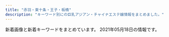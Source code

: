```yaml
---
title: "赤羽・東十条・王子・板橋"
description: "キーワード別にの巨乳アジアン・チャイナエステ嬢情報をまとめました。"
---
```


新着画像と新着キーワードをまとめています。
2021年05月18日の情報です。

<DmmAffiliateIns />
<KeywordTable
  shops={
    [
    {
        "station": "JR\u8d64\u7fbd\u99c5\u897f\u53e3",
        "name": "Cocosia \uff5e\u30b3\u30b3\u30b7\u30a2\uff5e",
        "url": "http://www.cocosia.work/",
        "keywords": {
            "86": 8,
            "D": 10,
            "C": 15,
            "87": 6,
            "E": 6,
            "85": 2
        },
        "img_links": [
            "http://www.cocosia.work/staff/rea1.jpg",
            "http://www.cocosia.work/img/bn_contact_sp.jpg",
            "http://www.cocosia.work/img/int1_sp.jpg",
            "http://www.cocosia.work/staff/rea.jpg",
            "http://www.cocosia.work/img/concept.jpg",
            "http://www.cocosia.work/img/int1.jpg",
            "http://www.cocosia.work/staff/yuyu1.jpg",
            "http://www.cocosia.work/img/bn_contact.jpg",
            "http://www.cocosia.work/img/int3_sp.jpg",
            "http://www.cocosia.work/img/bn_howto.jpg",
            "http://www.cocosia.work/img/bn_howto_sp.jpg",
            "http://www.cocosia.work/staff/riya.jpg",
            "http://www.cocosia.work/staff/mao.jpg",
            "http://www.cocosia.work/img/int2.jpg",
            "http://www.cocosia.work/img/concept_sp.jpg",
            "http://www.cocosia.work/img/header_info.png",
            "http://www.cocosia.work/staff/mika1.jpg",
            "http://www.cocosia.work/staff/riya1.jpg",
            "http://www.cocosia.work/staff/hina1.jpg",
            "http://www.cocosia.work/img/int2_sp.jpg",
            "http://www.cocosia.work/staff/hina.jpg",
            "http://www.cocosia.work/staff/yuyu.jpg",
            "http://www.cocosia.work/staff/mao1.jpg",
            "http://www.cocosia.work/staff/mika.jpg",
            "http://www.cocosia.work/img/int3.jpg",
            "http://www.cocosia.work/img/i_tel.png"
        ]
    },
    {
        "station": "JR\u6771\u5341\u6761\u99c5\u5317\u53e3",
        "url": "https://higashijujo-mensesthe.com/",
        "name": "Love Sea",
        "img_links": [
            "https://higashijujo-mensesthe.com/menu/home.png",
            "https://higashijujo-mensesthe.com/staff/satomi-l1.jpg",
            "https://higashijujo-mensesthe.com/menu/blog.png",
            "https://higashijujo-mensesthe.com/2019/10/21/rika-s1.jpg",
            "https://higashijujo-mensesthe.com/images/flower.png",
            "https://higashijujo-mensesthe.com/staff/kimi-l1.jpg",
            "https://higashijujo-mensesthe.com/staff/runa-l1.jpg",
            "https://higashijujo-mensesthe.com/images/header3.png",
            "https://higashijujo-mensesthe.com/staff/satomi-s1.jpg",
            "https://higashijujo-mensesthe.com/icon/yelp.png",
            "https://higashijujo-mensesthe.com/images/main-sp.jpg",
            "https://higashijujo-mensesthe.com/button/home.png",
            "https://higashijujo-mensesthe.com/room/room-l4.jpg",
            "https://higashijujo-mensesthe.com/menu/gallery.png",
            "https://higashijujo-mensesthe.com/images/camp.jpg",
            "https://higashijujo-mensesthe.com/icon/twitter.png",
            "https://higashijujo-mensesthe.com/room/esthe2.jpg",
            "https://higashijujo-mensesthe.com/menu/friend.png",
            "https://higashijujo-mensesthe.com/staff/kimi-s1.jpg",
            "https://higashijujo-mensesthe.com/room/room-l3.jpg",
            "https://higashijujo-mensesthe.com/images/qrcode.png",
            "https://higashijujo-mensesthe.com/staff/rika-s1.jpg",
            "https://higashijujo-mensesthe.com/staff/lime-l1.jpg",
            "https://higashijujo-mensesthe.com/staff/runa-s1.jpg",
            "https://higashijujo-mensesthe.com/staff/kimi-s2.jpg",
            "https://higashijujo-mensesthe.com/images/footer-l.png",
            "https://higashijujo-mensesthe.com/button/staff.png",
            "https://higashijujo-mensesthe.com/icon/line.png",
            "https://higashijujo-mensesthe.com/staff/lime-s1.jpg",
            "https://higashijujo-mensesthe.com/room/esthe1.jpg",
            "https://higashijujo-mensesthe.com/2019/08/22/runa-s1.jpg",
            "https://higashijujo-mensesthe.com/icon/facebook.png",
            "https://higashijujo-mensesthe.com/staff/rika-l1.jpg",
            "https://higashijujo-mensesthe.com/2019/08/23/satomi-s1.jpg",
            "https://higashijujo-mensesthe.com/images/footer-r.png",
            "https://higashijujo-mensesthe.com/2019/08/10/kimi-s1.jpg",
            "https://higashijujo-mensesthe.com/images/clear.png",
            "https://higashijujo-mensesthe.com/images/main1.jpg",
            "https://higashijujo-mensesthe.com/staff/kimi-l2.jpg",
            "https://higashijujo-mensesthe.com/room/esthe3.jpg",
            "https://higashijujo-mensesthe.com/menu/info.png",
            "https://higashijujo-mensesthe.com/2020/02/29/lime-s1.jpg",
            "https://higashijujo-mensesthe.com/button/blog.png",
            "https://higashijujo-mensesthe.com/room/room-l2.jpg",
            "https://higashijujo-mensesthe.com/room/room-l1.jpg"
        ],
        "keywords": {}
    },
    {
        "keywords": {
            "D": 2,
            "86": 2
        },
        "img_links": [
            "http://shanshan-esthe.com/img/sta0.jpg",
            "http://shanshan-esthe.com/img/sta14.jpg",
            "http://shanshan-esthe.com/img/st16.jpg",
            "http://shanshan-esthe.com/img/no.png",
            "http://shanshan-esthe.com/img/st14.jpg"
        ],
        "station": "JR\u6771\u5341\u6761\u99c5\u5317\u53e3",
        "url": "http://shanshan-esthe.com/",
        "name": "\u9999\u9999"
    },
    {
        "img_links": [
            "http://esthe-japan.work/flower/upload/202004/1588153474.png"
        ],
        "url": "http://esthe-japan.work/flower/",
        "name": "FLOWER",
        "keywords": {
            "87": 3,
            "98": 1,
            "\u30bb\u30af\u30b7\u30fc": 6,
            "89": 3,
            "88": 3
        },
        "station": "JR\u8d64\u7fbd\u99c5\u5357\u6539\u672d\u53e3(\u6771)"
    },
    {
        "keywords": {},
        "img_links": [
            "https://nippori-massage.com/mens-esthe/2021/04/15/sakura-s1.jpg",
            "https://nippori-massage.com/images/esthe1.jpg",
            "https://nippori-massage.com/images/main1.jpg",
            "https://nippori-massage.com/room/room-l3.jpg",
            "https://nippori-massage.com/images/qrcode.png",
            "https://nippori-massage.com/line/10min-coupon.png",
            "https://nippori-massage.com/line/line-qr.png",
            "https://nippori-massage.com/icon/twitter.png",
            "https://nippori-massage.com//icon/facebook.png",
            "https://nippori-massage.com/room/room-l1.jpg",
            "https://nippori-massage.com/images/line_friend.png",
            "https://nippori-massage.com/images/obi.jpg",
            "https://nippori-massage.com/footer/footer-staff.png",
            "https://nippori-massage.com/images/main-sp.jpg",
            "https://nippori-massage.com/images/esthe2.jpg",
            "https://nippori-massage.com/images/esthe4.jpg",
            "https://nippori-massage.com/icon/facebook.png",
            "https://nippori-massage.com/icon/line.png",
            "https://nippori-massage.com/footer/footer-tel.png",
            "https://nippori-massage.com/room/room-l4.jpg",
            "https://scdn.line-apps.com/n/line_add_friends/btn/ja.png",
            "https://nippori-massage.com/icon/yelp.png",
            "https://nippori-massage.com/images/clear.png",
            "https://nippori-massage.com/room/room-l2.jpg",
            "https://nippori-massage.com/staff/sakura-s1.jpg",
            "https://nippori-massage.com/images/header3.png",
            "https://nippori-massage.com/images/esthe3.jpg",
            "https://nippori-massage.com/footer/footer-line.png",
            "https://nippori-massage.com/staff/sakura-l1.jpg"
        ],
        "name": "\u56de\u697d\u82d1",
        "station": "\u5c3e\u4e45\u99c5",
        "url": "https://nippori-massage.com/"
    },
    {
        "url": "http://coconat.work/",
        "name": "\u30b3\u30b3\u30ca\u30c3\u30c4",
        "keywords": {
            "86": 10,
            "85": 5,
            "E": 5,
            "C": 5,
            "87": 5,
            "D": 10
        },
        "img_links": [
            "http://coconat.work/images/news_t.jpg",
            "http://coconat.work/images/interior_t.jpg",
            "http://coconat.work/images/call.png",
            "http://coconat.work/images/news.jpg",
            "http://coconat.work/images/m-head01.jpg",
            "http://coconat.work/images/staff_t.jpg",
            "http://coconat.work/staff/yuyu1.jpg",
            "http://coconat.work/images/m-top004.jpg",
            "http://coconat.work/staff/ayaka1.jpg",
            "http://coconat.work/staff/rina1.jpg",
            "http://coconat.work/staff/yuko1.jpg"
        ],
        "station": "JR\u8d64\u7fbd\u99c5\u6771\u53e3"
    },
    {
        "img_links": [
            "http://angel-aroma.net/img/m10.jpg",
            "http://angel-aroma.net/img/sta3.jpg",
            "http://angel-aroma.net/img/top.jpg",
            "http://angel-aroma.net/img/m30.jpg",
            "http://angel-aroma.net/img/m2.jpg",
            "http://angel-aroma.net/img/m1.jpg",
            "http://angel-aroma.net/img/m20.jpg",
            "http://angel-aroma.net/img/m6.jpg",
            "http://angel-aroma.net/img/sta1.jpg",
            "http://angel-aroma.net/img/m3.jpg",
            "http://angel-aroma.net/img/stafft.jpg",
            "http://angel-aroma.net/img/sta6.jpg",
            "http://angel-aroma.net/img/m5.jpg",
            "http://angel-aroma.net/img/sta5.jpg",
            "http://angel-aroma.net/img/qr.jpg",
            "http://angel-aroma.net/img/no.png",
            "http://angel-aroma.net/img/m4.jpg",
            "http://angel-aroma.net/img/sta2.jpg"
        ],
        "station": "JR\u8d64\u7fbd\u99c5\u6771\u53e3",
        "name": "\u30c0\u30fc\u30ea\u30f3",
        "url": "http://angel-aroma.net/",
        "keywords": {
            "86": 4,
            "87": 2,
            "82": 2,
            "84": 2
        }
    },
    {
        "name": "Darling \uff5e\u30c0\u30fc\u30ea\u30f3\uff5e",
        "img_links": [
            "http://www.darling.esjp.info/files/007.jpg",
            "http://www.darling.esjp.info/img/stb.jpg",
            "http://www.darling.esjp.info/img/nav-001.png",
            "http://www.darling.esjp.info/img/nav-003.png",
            "http://www.darling.esjp.info/img/nav-004.png",
            "http://www.darling.esjp.info/img/top01.png",
            "http://www.darling.esjp.info/img/tel.png",
            "http://www.darling.esjp.info/img/nav-002.png",
            "http://www.darling.esjp.info/files/001.jpg",
            "http://www.darling.esjp.info/img/nav-006.png",
            "http://www.darling.esjp.info/img/nav-005.png",
            "http://www.darling.esjp.info/img/stt.jpg",
            "http://www.darling.esjp.info/files/003.jpg",
            "http://www.darling.esjp.info/files/002.jpg",
            "http://www.darling.esjp.info/files/008.jpg"
        ],
        "station": "JR\u8d64\u7fbd\u99c5\u5357\u53e3",
        "url": "http://www.darling.esjp.info/",
        "keywords": {
            "86": 1,
            "D": 5,
            "87": 4
        }
    },
    {
        "name": "Kiss you",
        "station": "JR\u8d64\u7fbd\u99c5",
        "keywords": {},
        "url": "http://kissyourelax.xyz/",
        "img_links": [
            "http://kissyourelax.xyz/uploads/190422/1-1Z422144244F3.jpg",
            "http://kissyourelax.xyz/uploads/190802/1-1ZP20P91YN.jpg",
            "http://kissyourelax.xyz/uploads/191213/1-1912131550052E.jpg",
            "http://kissyourelax.xyz/uploads/190625/1-1Z625203Q3N2.jpg",
            "http://kissyourelax.xyz/uploads/200929/1-200929125H1111.jpg",
            "http://kissyourelax.xyz/uploads/200812/1-200Q212540D24.jpg",
            "http://kissyourelax.xyz/uploads/190514/1-1Z5140R02A31.jpg",
            "http://kissyourelax.xyz/uploads/190920/1-1Z9200Z645220.jpg",
            "http://kissyourelax.xyz/uploads/190802/1-1ZP20P930U4.jpg",
            "http://kissyourelax.xyz/uploads/190712/1-1ZG2111F3448.jpg",
            "http://kissyourelax.xyz/uploads/190426/1-1Z4261G1591I.jpg",
            "http://kissyourelax.xyz/img/botton.jpg",
            "http://kissyourelax.xyz/uploads/200812/1-200Q2125423452.jpg",
            "http://kissyourelax.xyz/uploads/190625/1-1Z625204313L6.jpg",
            "http://kissyourelax.xyz/uploads/190712/1-1ZG2111A3147.jpg",
            "http://kissyourelax.xyz/uploads/190422/1-1Z42214343N22.jpg",
            "http://kissyourelax.xyz/img/s0.png",
            "http://kissyourelax.xyz/uploads/190426/1-1Z4261G221600.jpg",
            "http://kissyourelax.xyz/uploads/200929/1-200929125F62K.jpg",
            "http://kissyourelax.xyz/uploads/190514/1-1Z5140R044351.jpg",
            "http://kissyourelax.xyz/uploads/191129/1-191129154603T5.jpg",
            "http://kissyourelax.xyz/uploads/190426/1-1Z4261G229208.jpg",
            "http://kissyourelax.xyz/uploads/190422/1-1Z422143352a6.jpg",
            "http://kissyourelax.xyz/uploads/191213/1-19121315493M58.jpg"
        ]
    },
    {
        "station": "\u84ee\u6839\u99c5\u6771\u53e3",
        "name": "\u767e\u5408",
        "keywords": {},
        "url": "http://www.l-yuri.work/",
        "img_links": [
            "http://www.l-yuri.work/images/4.png",
            "http://www.l-yuri.work/images/5.png",
            "http://www.l-yuri.work/images/sys.png",
            "http://www.l-yuri.work/images/h_line.jpg",
            "http://www.l-yuri.work/staff/miki.jpg",
            "http://www.l-yuri.work/images/3.png",
            "http://www.l-yuri.work/images/1.png",
            "http://www.l-yuri.work/images/staff_t.jpg",
            "http://www.l-yuri.work/img/rina1.jpg",
            "http://www.l-yuri.work/img/kaori1.jpg",
            "http://www.l-yuri.work/images/2.png",
            "http://www.l-yuri.work/images/interior_t.jpg",
            "http://www.l-yuri.work/staff/emi.jpg",
            "http://www.l-yuri.work/images/tel.jpg",
            "http://www.l-yuri.work/images/news.png",
            "http://www.l-yuri.work/images/s1.png",
            "http://www.l-yuri.work/staff/rina.jpg",
            "http://www.l-yuri.work/images/head.jpg",
            "http://www.l-yuri.work/images/tg.jpg",
            "http://www.l-yuri.work/images/int2.png",
            "http://www.l-yuri.work/images/mobile.jpg",
            "http://www.l-yuri.work/staff/aki.jpg",
            "http://www.l-yuri.work/images/int1.png",
            "http://www.l-yuri.work/img/aki1.jpg",
            "http://www.l-yuri.work/staff/kaori.jpg",
            "http://www.l-yuri.work/img/emi1.jpg",
            "http://www.l-yuri.work/img/miki1.jpg"
        ]
    },
    {
        "station": "JR\u8d64\u7fbd\u99c5\u6771\u53e3",
        "keywords": {
            "85": 30,
            "86": 6,
            "D": 6,
            "C": 30,
            "E": 6,
            "87": 6
        },
        "name": "\u83ef\u8276",
        "url": "http://www.kaen.relaxmens.com/",
        "img_links": [
            "http://www.kaen.relaxmens.com/images/tit_new.png",
            "http://www.kaen.relaxmens.com/files/008.jpg",
            "http://www.kaen.relaxmens.com/images/kanban.jpg",
            "http://www.kaen.relaxmens.com/images/sp_tit_therapist.png",
            "http://www.kaen.relaxmens.com/images/top.jpg",
            "http://www.kaen.relaxmens.com/files/006.jpg",
            "http://www.kaen.relaxmens.com/images/sp_top.jpg",
            "http://www.kaen.relaxmens.com/images/maining.jpg",
            "http://www.kaen.relaxmens.com/images/img_tel.png",
            "http://www.kaen.relaxmens.com/images/acc2.jpg",
            "http://www.kaen.relaxmens.com/images/acc3.jpg",
            "http://www.kaen.relaxmens.com/files/009.jpg",
            "http://www.kaen.relaxmens.com/images/acc4.jpg",
            "http://www.kaen.relaxmens.com/files/002.jpg",
            "http://www.kaen.relaxmens.com/images/sp_tit_new.png",
            "http://www.kaen.relaxmens.com/files/001.jpg",
            "http://www.kaen.relaxmens.com/files/005.jpg",
            "http://www.kaen.relaxmens.com/images/acc1.jpg",
            "http://www.kaen.relaxmens.com/images/tit_therapist.png",
            "http://www.kaen.relaxmens.com/images/acc5.jpg",
            "http://www.kaen.relaxmens.com/files/007.jpg"
        ]
    },
    {
        "img_links": [
            "http://figret.xyz/uploads/210517/1-21051G0253T50.jpg",
            "http://figret.xyz/uploads/210501/1-2105011FK05b.jpg",
            "http://figret.xyz/static/picture/bar-infomation.png",
            "http://figret.xyz/static/picture/bar-news.png",
            "http://figret.xyz/static/picture/girls-bar.png",
            "http://figret.xyz/static/picture/info_text.jpg",
            "http://figret.xyz/uploads/200520/1-200520100455411.jpg",
            "http://figret.xyz/uploads/200520/1-200520094144146.jpg",
            "http://figret.xyz/static/picture/bar-girls.png",
            "http://figret.xyz/static/picture/info2.jpg",
            "http://figret.xyz/static/picture/bar-inte.png",
            "http://figret.xyz/uploads/210515/1-2105151454123F.jpg",
            "http://figret.xyz/static/picture/info1.jpg",
            "http://figret.xyz/uploads/200520/1-200520100430557.jpg"
        ],
        "name": "\u7e01\u697d",
        "station": "JR\u5341\u6761\u99c5\u5357\u53e3",
        "keywords": {
            "87": 1,
            "D": 5,
            "C": 1,
            "85": 2
        },
        "url": "http://figret.xyz/"
    },
    {
        "url": "http://lastpara.net/",
        "name": "Last Paradise \uff5e\u30e9\u30b9\u30c8\u30d1\u30e9\u30c0\u30a4\u30b9\uff5e",
        "img_links": [
            "http://lastpara.net/image/cast/cast_262_1_l.jpg",
            "http://lastpara.net/image/cast/cast_256_1_l.jpg",
            "http://lastpara.net/img/news-ttl.jpg",
            "http://lastpara.net/image/cast/cast_287_1_s.jpg",
            "http://lastpara.net/image/cast/cast_263_1_l.jpg",
            "http://lastpara.net/image/cast/cast_265_1_s.jpg",
            "http://lastpara.net/image/cast/cast_255_1_l.jpg",
            "http://lastpara.net/image/cast/cast_286_1_s.jpg",
            "http://lastpara.net/image/cast/cast_259_1_l.jpg",
            "http://lastpara.net/image/cast/cast_259_1_s.jpg",
            "http://lastpara.net/image/cast/cast_265_1_l.jpg",
            "http://lastpara.net/img/recuit.png",
            "http://lastpara.net/image/cast/cast_256_1_s.jpg",
            "http://lastpara.net/image/cast/cast_287_1_l.jpg",
            "http://lastpara.net/image/cast/cast_261_1_l.jpg",
            "http://lastpara.net/img/event/camp_top_02.jpg",
            "http://lastpara.net/image/cast/cast_263_1_s.jpg",
            "http://lastpara.net/image/cast/cast_286_1_l.jpg"
        ],
        "keywords": {
            "86": 4,
            "84": 4,
            "85": 9,
            "90": 2
        },
        "station": "JR\u8d64\u7fbd\u99c5\u5357\u53e3"
    },
    {
        "keywords": {
            "D": 20,
            "C": 11,
            "86": 5,
            "83": 5,
            "85": 10
        },
        "name": "\u6211\u304c\u5bb6",
        "station": "JR\u738b\u5b50\u99c5\u4e2d\u592e\u53e3",
        "url": "https://wagaya.xyz.mn/",
        "img_links": [
            "https://wagaya.xyz.mn/images/nbj1.png",
            "https://wagaya.xyz.mn/photos/sites/56/2021/04/2021041205512961.jpg",
            "https://wagaya.xyz.mn/photos/sites/56/2021/04/2021040506054956.jpg",
            "https://wagaya.xyz.mn/photos/sites/56/2021/04/2021041205512892.jpg",
            "https://wagaya.xyz.mn/images/s_staff.png",
            "https://wagaya.xyz.mn/photos/sites/56/2021/04/202104050602539.jpg",
            "https://wagaya.xyz.mn/images/mobile.jpg",
            "https://wagaya.xyz.mn/images/s_news.png",
            "https://wagaya.xyz.mn/images/top.jpg"
        ]
    },
    {
        "name": "\u30a2\u30a4\u30ea\u30b9",
        "keywords": {
            "89": 1,
            "C": 1,
            "D": 3,
            "87": 1,
            "E": 2,
            "86": 2,
            "84": 1,
            "85": 1
        },
        "url": "http://www.e-baby.work/",
        "img_links": [
            "http://www.e-baby.work/staff/yuka1.jpg",
            "http://www.e-baby.work/staff/rina1.jpg",
            "http://www.e-baby.work/staff/haru1.jpg",
            "http://www.e-baby.work/staff/karen1.jpg",
            "http://www.e-baby.work/img/all/icon2.png",
            "http://www.e-baby.work/staff/kumi1.jpg",
            "http://www.e-baby.work/staff/maya1.jpg",
            "http://www.e-baby.work/img/all/loader.png",
            "http://www.e-baby.work/staff/kumic.jpg"
        ],
        "station": "JR\u8d64\u7fbd\u99c5\u6771\u53e3"
    },
    {
        "img_links": [
            "http://yuri.msa.jp/images/1.jpg",
            "http://yuri.msa.jp/images/staff_bj4.png",
            "http://yuri.msa.jp/images/staff_04.jpg",
            "http://yuri.msa.jp/layer/images/top/top_05.jpg",
            "http://yuri.msa.jp/layer/images/top/top_08.png",
            "http://yuri.msa.jp/layer/images/top/top_01.jpg",
            "http://yuri.msa.jp/images/ser1.jpg",
            "http://yuri.msa.jp/images/ser3.jpg",
            "http://yuri.msa.jp/layer/images/top/top_03.jpg",
            "http://yuri.msa.jp/images/info.png",
            "http://yuri.msa.jp/images/staff_06.jpg",
            "http://yuri.msa.jp/images/staff_03.jpg",
            "http://yuri.msa.jp/images/s_service.png",
            "http://yuri.msa.jp/images/ser2.jpg",
            "http://yuri.msa.jp/layer/images/top/top_02.jpg",
            "http://yuri.msa.jp/layer/images/top/top_04.jpg",
            "http://yuri.msa.jp/images/s_info.png",
            "http://yuri.msa.jp/images/staff_01.jpg",
            "http://yuri.msa.jp/layer/images/top.jpg",
            "http://yuri.msa.jp/images/top1.jpg",
            "http://yuri.msa.jp/images/wenzi-staff.png",
            "http://yuri.msa.jp/images/staff_bj1.png",
            "http://yuri.msa.jp/images/ser4.jpg",
            "http://yuri.msa.jp/images/top2.jpg",
            "http://yuri.msa.jp/images/staff_02.jpg",
            "http://yuri.msa.jp/layer/images/top/top_06.jpg"
        ],
        "keywords": {
            "83": 3,
            "84": 3,
            "86": 3,
            "85": 3
        },
        "url": "http://yuri.msa.jp/",
        "station": "JR\u6771\u5341\u6761\u99c5\u5317\u53e3",
        "name": "\u767e\u5408"
    },
    {
        "url": "http://esthe-taiwanaroma.com/",
        "img_links": [
            "http://esthe-taiwanaroma.com/img/sayaka.jpg",
            "http://esthe-taiwanaroma.com/img/mask05.jpg",
            "http://esthe-taiwanaroma.com/img/coming.jpg",
            "http://esthe-taiwanaroma.com/img/photo_01.jpg",
            "http://esthe-taiwanaroma.com/img/topbg02.jpg",
            "http://esthe-taiwanaroma.com/img/emi001.jpg",
            "http://esthe-taiwanaroma.com/img/mask03.jpg",
            "http://esthe-taiwanaroma.com/img/corona-5.jpg",
            "http://esthe-taiwanaroma.com/img/mask01.jpg",
            "http://esthe-taiwanaroma.com/img/1purazuma.png",
            "http://esthe-taiwanaroma.com/img/hina.jpg",
            "http://esthe-taiwanaroma.com/img/erika01.jpg",
            "http://esthe-taiwanaroma.com/img/mami03.png",
            "http://esthe-taiwanaroma.com/img/corona-4.jpg",
            "http://esthe-taiwanaroma.com/img/mask02.jpg",
            "http://esthe-taiwanaroma.com/img/aoi.jpg",
            "http://esthe-taiwanaroma.com/img/mizuho03.jpg",
            "http://esthe-taiwanaroma.com/img/mami.jpg",
            "http://esthe-taiwanaroma.com/img/pagetop.png",
            "http://esthe-taiwanaroma.com/img/corona-2.jpg",
            "http://esthe-taiwanaroma.com/img/sara2.jpg",
            "http://esthe-taiwanaroma.com/img/tel_img.png",
            "http://esthe-taiwanaroma.com/img/yuki.jpg",
            "http://esthe-taiwanaroma.com/img/sara002.jpg",
            "http://esthe-taiwanaroma.com/img/mask04.jpg",
            "http://esthe-taiwanaroma.com/img/kasumi.jpg",
            "http://esthe-taiwanaroma.com/img/ami.jpg",
            "http://esthe-taiwanaroma.com/img/3kenon.png",
            "http://esthe-taiwanaroma.com/img/mika2.jpg",
            "http://esthe-taiwanaroma.com/img/head_img.png",
            "http://esthe-taiwanaroma.com/img/4ugai.png",
            "http://esthe-taiwanaroma.com/img/corona-3.jpg",
            "http://esthe-taiwanaroma.com/img/iphone.png",
            "http://esthe-taiwanaroma.com/img/2biore.png",
            "http://esthe-taiwanaroma.com/img/anna.png"
        ],
        "name": "\u53f0\u6e7e\u30a2\u30ed\u30de",
        "station": "JR\u8d64\u7fbd\u99c5\u5357\u53e3",
        "keywords": {}
    },
    {
        "name": "Jessica",
        "url": "http://minming.work/",
        "station": "\u9ad8\u5cf6\u5e73\u99c5",
        "keywords": {
            "86": 2,
            "88": 1,
            "D": 3
        },
        "img_links": [
            "http://minming.work/uploads/210405/1-2104051H30X20.jpg",
            "http://minming.work/uploads/210405/1-2104051H4034V.jpg",
            "http://minming.work/uploads/210405/1-2104051H21N45.jpg",
            "http://minming.work/uploads/allimg/210222/1-2102221K144L3.png"
        ]
    },
    {
        "img_links": [
            "http://oji.pink/images/g7.jpg",
            "http://oji.pink/images/3.png",
            "http://oji.pink/images/zi_link.png",
            "http://oji.pink/images/r1.jpg",
            "http://oji.pink/images/r2.jpg",
            "http://oji.pink/images/zi_staff.png",
            "http://oji.pink/images/g2.jpg",
            "http://oji.pink/images/1.png",
            "http://oji.pink/images/g1.jpg",
            "http://oji.pink/images/new1.jpg",
            "http://oji.pink/images/top.jpg",
            "http://oji.pink/images/mobile.jpg",
            "http://oji.pink/images/g5.jpg",
            "http://oji.pink/images/aki.jpg",
            "http://oji.pink/images/yuki.jpg",
            "http://oji.pink/images/g0.jpg",
            "http://oji.pink/images/r4.jpg",
            "http://oji.pink/images/r3.jpg"
        ],
        "keywords": {
            "C": 15
        },
        "url": "http://oji.pink/",
        "name": "\u7f8e\u5065",
        "station": "JR\u738b\u5b50\u99c5\u5317\u53e3"
    },
    {
        "name": "GOOD TIME",
        "keywords": {
            "\u30bb\u30af\u30b7\u30fc": 3,
            "D": 8,
            "85": 2,
            "87": 8
        },
        "url": "http://www.goodtime.iesjp.com/",
        "img_links": [
            "http://www.goodtime.iesjp.com/images/m-top-right01.jpg",
            "http://www.goodtime.iesjp.com/images/m-yejiao.jpg",
            "http://www.goodtime.iesjp.com/images/call.png",
            "http://www.goodtime.iesjp.com/images/m-head.jpg",
            "http://www.goodtime.iesjp.com/images/m-top-right04.jpg",
            "http://www.goodtime.iesjp.com/images/m-right.jpg",
            "http://www.goodtime.iesjp.com/photo_news/upimg/3462960a1ab283cd4a_0.jpg",
            "http://www.goodtime.iesjp.com/images/m-top02.jpg",
            "http://www.goodtime.iesjp.com/photo_news/upimg/22286608910ac9b0db_0.jpg",
            "http://www.goodtime.iesjp.com/photo_news/upimg/6226360739cbd5fa6e_0.jpg",
            "http://www.goodtime.iesjp.com/photo_news/upimg/2288060497ed9031e6_0.jpg",
            "http://www.goodtime.iesjp.com/files/007.jpg",
            "http://www.goodtime.iesjp.com/files/001.jpg",
            "http://www.goodtime.iesjp.com/files/003.jpg",
            "http://www.goodtime.iesjp.com/images/m-top03.jpg",
            "http://www.goodtime.iesjp.com/files/004.jpg",
            "http://www.goodtime.iesjp.com/photo_news/upimg/20911603de0e3ad912_0.jpg",
            "http://www.goodtime.iesjp.com/photo_news/upimg/529386029caabbb08f_0.jpg",
            "http://www.goodtime.iesjp.com/images/m-top-right03.jpg",
            "http://www.goodtime.iesjp.com/images/m-left.jpg",
            "http://www.goodtime.iesjp.com/photo_news/upimg/1591860540114b630a_0.jpg",
            "http://www.goodtime.iesjp.com/photo_news/upimg/43415603819cc9fd0d_1.jpg",
            "http://www.goodtime.iesjp.com/files/006.jpg",
            "http://www.goodtime.iesjp.com/images/top-left01.jpg",
            "http://www.goodtime.iesjp.com/images/m-top-right02.jpg"
        ],
        "station": "\u8d64\u7fbd\u5ca9\u6df5\u99c52\u756a\u51fa\u53e3"
    },
    {
        "keywords": {},
        "url": "http://www.roserelaxation.info/",
        "station": "JR\u8d64\u7fbd\u99c5\u5357\u53e3",
        "name": "Only one \uff5e\u30aa\u30f3\u30ea\u30fc\u30ef\u30f3\uff5e",
        "img_links": [
            "http://www.roserelaxation.info/upload/202007/thumb_dis/1594636684.jpg",
            "http://www.roserelaxation.info/upload/201807/thumb_dis/1531197286.jpg",
            "http://www.roserelaxation.info/upload/202007/thumb_dis/1594636322.jpg",
            "http://www.roserelaxation.info/upload/202008/1598846272.jpg",
            "http://www.roserelaxation.info/upload/202007/thumb_dis/1594636355.jpg",
            "http://www.roserelaxation.info/upload/201801/thumb_dis/1517150493.jpg",
            "http://www.roserelaxation.info/upload/201807/1531195547.jpg",
            "http://www.roserelaxation.info/upload/201807/thumb_dis/1531195952.jpg",
            "http://www.roserelaxation.info/upload/201808/thumb_dis/1535596152.jpg",
            "http://www.roserelaxation.info/upload/201707/1499300573.jpg",
            "http://www.roserelaxation.info/upload/202007/thumb/1594636355.jpg",
            "http://www.roserelaxation.info/upload/201807/1531197286.jpg",
            "http://www.roserelaxation.info/upload/201712/1512155748.jpg",
            "http://www.roserelaxation.info/upload/201801/1517150493.jpg",
            "http://www.roserelaxation.info/upload/201708/1502280972.jpg",
            "http://www.roserelaxation.info/upload/201807/thumb_dis/1531195547.jpg",
            "http://www.roserelaxation.info/upload/201807/thumb/1531195952.jpg",
            "http://www.roserelaxation.info/upload/202007/1594636246.jpg",
            "http://www.roserelaxation.info/upload/202007/1594636684.jpg",
            "http://www.roserelaxation.info/upload/201712/thumb_dis/1512155748.jpg",
            "http://www.roserelaxation.info/upload/202007/thumb/1594636684.jpg",
            "http://www.roserelaxation.info/upload/images/20171206_132823.jpg",
            "http://www.roserelaxation.info/upload/202007/thumb_dis/1594636246.jpg",
            "http://www.roserelaxation.info/upload/images/20171214_032900.jpg",
            "http://www.roserelaxation.info/upload/202007/1594636355.jpg",
            "http://www.roserelaxation.info/upload/images/20171206_133002.jpg",
            "http://www.roserelaxation.info/upload/images/20171206_132851.jpg",
            "http://www.roserelaxation.info/upload/images/20170706_091357.jpg",
            "http://www.roserelaxation.info/upload/images/20171206_132919.jpg",
            "http://www.roserelaxation.info/upload/201801/thumb/1517150493.jpg",
            "http://www.roserelaxation.info/upload/202007/thumb/1594636246.jpg",
            "http://www.roserelaxation.info/upload/images/20170525_102731.jpg",
            "http://www.roserelaxation.info/upload/201807/1531195952.jpg",
            "http://www.roserelaxation.info/upload/201712/thumb/1512155748.jpg",
            "http://www.roserelaxation.info/upload/images/20170613_104732.jpg",
            "http://www.roserelaxation.info/upload/201807/thumb/1531195547.jpg",
            "http://www.roserelaxation.info/upload/201708/thumb_dis/1502280972.jpg"
        ]
    }
]
}
/>
<DmmAffiliateScript />
